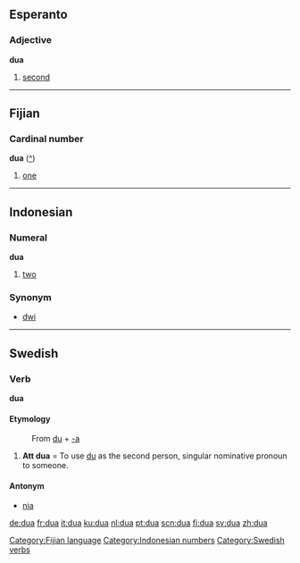 ==Esperanto==
===Adjective===
'''dua'''

# [[second]]

----

==Fijian==
===Cardinal number===
'''dua''' ([[:fj:dua|^]])

# [[one]]

[[Category:Fijian language]]

----

==Indonesian==
===Numeral===
'''dua'''

# [[two]]

===Synonym===
* [[dwi]]

[[Category:Indonesian numbers]]


----
==Swedish==
===Verb===
'''dua'''
====Etymology====
:From [[du]] + [[-a#Swedish|-a]]

# '''Att dua''' = To use [[du]] as the second person, singular nominative pronoun to someone.

====Antonym====
*[[nia#verb|nia]]
[[Category:Swedish verbs]]

[[de:dua]]
[[fr:dua]]
[[it:dua]]
[[ku:dua]]
[[nl:dua]]
[[pt:dua]]
[[scn:dua]]
[[fi:dua]]
[[sv:dua]]
[[zh:dua]]